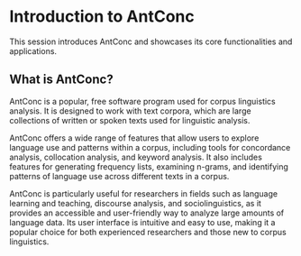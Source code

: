 # Introduction to AntConc

This session introduces AntConc and showcases its core functionalities and applications.

## What is AntConc? {-}

AntConc is a popular, free software program used for corpus linguistics analysis. It is designed to work with text corpora, which are large collections of written or spoken texts used for linguistic analysis.

AntConc offers a wide range of features that allow users to explore language use and patterns within a corpus, including tools for concordance analysis, collocation analysis, and keyword analysis. It also includes features for generating frequency lists, examining n-grams, and identifying patterns of language use across different texts in a corpus.

AntConc is particularly useful for researchers in fields such as language learning and teaching, discourse analysis, and sociolinguistics, as it provides an accessible and user-friendly way to analyze large amounts of language data. Its user interface is intuitive and easy to use, making it a popular choice for both experienced researchers and those new to corpus linguistics.
